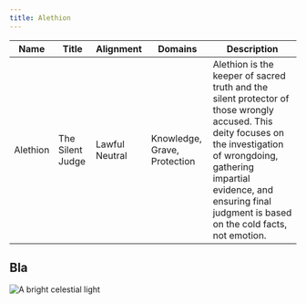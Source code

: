 ```yaml
---
title: Alethion
---
```



| Name | Title | Alignment | Domains | Description |
| --- | --- | --- | --- | --- |
| Alethion | The Silent Judge | Lawful Neutral | Knowledge, Grave, Protection | Alethion is the keeper of sacred truth and the silent protector of those wrongly accused. This deity focuses on the investigation of wrongdoing, gathering impartial evidence, and ensuring final judgment is based on the cold facts, not emotion. |

## Bla 

<Image 
  src={alethionImage} 
  alt="A bright celestial light" 
  width={400} 
  height={400} 
  loading="lazy"
/>